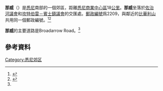 {{noteTA
|1=zh-cn:乔治斯河; zh-tw:喬治斯河; zh-hk:佐治河;
}}
{{Infobox Australian place 
| type     = suburb
| name     = 那威
| native_name = Narwee
| city     = 悉尼
| state    = nsw
| image    = Narwee.jpg
| caption  = Broadarrow Road南面的商店
| lga      = [[佐治河議會|佐治河議會]]
| lga2     = [[坎特伯雷－賓士鎮議會|坎特伯雷－賓士鎮議會]]
| postcode = 2209
| est      = 
| pop      = 
| area     = 
| propval  = 
| stategov = [[Electoral_district_of_Oatley|Oatley]], [[Electoral_district_of_Lakemba|Lakemba]]
| fedgov   = [[Division_of_Banks|Banks]], [[Division_of_Watson|Watson]] 
| near-nw  = [[Roselands,_New_South_Wales|Roselands]]
| near-n   = [[Roselands,_New_South_Wales|Roselands]]
| near-ne  = [[Roselands,_New_South_Wales|Roselands]]
| near-w   = [[Riverwood,_New_South_Wales|Riverwood]]
| near-e   = [[比華利山_(澳洲)|比華利山]]
| near-sw  = [[Peakhurst,_New_South_Wales|Peakhurst]]
| near-s   = [[Penshurst,_New_South_Wales|Penshurst]]
| near-se  = [[比華利山_(澳洲)|比華利山]]
| dist1    = 18
| dir1   = south
| location1= [[悉尼商業中心區|悉尼商業中心區]]
}}
'''那威'''（{{lang-en|Narwee}}）是[[悉尼|悉尼]]南部的一個郊區，距離[[悉尼商業中心區|悉尼商業中心區]]18[[公里|公里]]。'''那威'''坐落於[[佐治河議會|佐治河議會]]和[[坎特伯雷－賓士鎮議會|坎特伯雷－賓士鎮議會]]的交匯處。[[郵政編號|郵政編號]]爲2209，與鄰近的[[比華利山_(澳洲)|比華利山]]共用同一個郵政編號。<ref>{{cite web|title=坎特伯雷市轄區地圖|url=http://www.canterbury.nsw.gov.au/www/html/35-maps-of-our-city.asp|accessdate=2010-08-05|deadurl=yes|archiveurl=https://web.archive.org/web/20070402021908/http://www.canterbury.nsw.gov.au/www/html/35-maps-of-our-city.asp|archivedate=2007-04-02}}</ref><ref name="#1">{{cite web|title=坎特伯雷市政府官方網站|url=http://www.canterbury.nsw.gov.au/|accessdate=2010-08-05|deadurl=yes|archiveurl=https://web.archive.org/web/20110216014440/http://www2.canterbury.nsw.gov.au/|archivedate=2011-02-16}}</ref>

'''那威'''的主要道路是Broadarrow Road。<ref name="#1"/>

==參考資料==
{{reflist}}

[[Category:悉尼郊区|Category:悉尼郊区]]
